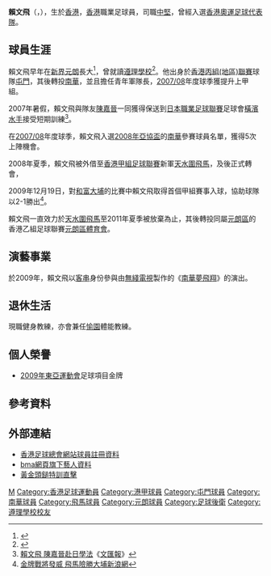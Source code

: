 {{noteta|G1=足球}}{{Football player infobox
| playername = 賴文飛
| image = 
| fullname = 賴文飛
| englishfullname = Lai Man Fei 
| height = {{height|m=1.8}}
| nickname = 
| dateofbirth = {{birth date and age|1988|12|10}}
| cityofbirth = 
| countryofbirth = {{HKG-1959}}
| position = [[後衛|後衛]]
| currentclub = 
| clubnumber = 
| youthyears = 2003–2005
| youthclubs = [[南華足球隊|南華]]
| years1 = 2005–2006
| clubs1 = [[屯門體育會|屯門]]
| caps1  = ?
| goals1 = 3
| years2 = 2006–2008
| clubs2 = [[南華足球隊|南華]]
| caps2  = 0
| goals2 = 0
| years3 = 2008–2011
| clubs3 = [[天水圍飛馬足球會|天水圍飛馬]]
| caps3  = 20
| goals3 = 1
| years4 = 2011–2013
| clubs4 = [[元朗區體育會|元朗]]
| caps4  = ?
| goals4 = 0
| years5 = 2013–2014
| clubs5 = [[太陽飛馬足球會|太陽飛馬]]
| caps5  = 0
| goals5 = 0
| years6 = 2020–
| clubs6 = [[元朗足球會|佳聯元朗]]
| caps6  = 
| goals6 = 
| nationalyears1 = 2009–2014
| nationalteam1 = [[香港奧運足球代表隊|香港U23]]
| nationalcaps1 = 2
| nationalgoals1 = 0
| medaltemplates = {{MedalCountry|[[香港|香港]]}}
{{MedalSport | [[东亚运动会足球比赛|东亚运动会足球比赛]]}}
{{MedalGold  | [[2009年東亞運動會足球比賽|2009年香港]]}}
| pcupdate = 2013年11月30日
| ntupdate = 2013年11月30日
}}

'''賴文飛'''（{{lang-en|Lai Man Fei}}，{{bd|1988年|12月10日|catIdx=L}}），生於[[香港|香港]]，[[香港|香港]]職業足球員，司職[[中堅|中堅]]，曾經入選[[香港奧運足球代表隊|香港奧運足球代表隊]]。

==球員生涯==
賴文飛早年在[[新界|新界]][[元朗|元朗]]長大<ref>{{cite web |url=http://ubeat.com.cuhk.edu.hk/ubeat_past/090389/soccer.pdf |title=香港球壇啟示錄 |last= |first= |date=2009-3 |website= |publisher=香港中文大學大學線月刊 |access-date=2020-08-27|quote=}}</ref>，曾就讀[[遵理學校|遵理學校]]<ref>{{cite news | title=學界精英足賽董之英遵理爭冠軍 | url=https://hk.appledaily.com/sports/20060306/QWAB7QHDLOTMFWIKB4DBXZ4XEE/ | page= | publisher=香港蘋果日報 | date=2006-03-06| accessdate=2020-08-27|quote= }}</ref>。他出身於[[香港丙組(地區)聯賽|香港丙組(地區)聯賽]]球隊[[屯門體育會|屯門]]，其後轉投[[南華足球隊|南華]]，並且擔任青年軍隊長，[[2007年至2008年香港甲組足球聯賽|2007/08]]年度球季獲提升上甲組。

2007年暑假，賴文飛與隊友[[陳嘉晉|陳嘉晉]]一同獲得保送到[[日本職業足球聯賽|日本職業足球聯賽]]足球會[[橫濱水手|橫濱水手]]接受短期訓練<ref>[http://paper.wenweipo.com/2007/08/11/SP0708110015.htm 賴文飛 陳嘉晉赴日學法]《[[文汇报_(香港)|文匯報]]》</ref>。

在[[2007年至2008年香港甲組足球聯賽|2007/08]]年度球季，賴文飛入選[[2008年亞洲足協盃|2008年亞協盃]]的[[南華足球隊|南華]]參賽球員名單，獲得5次上陣機會。

2008年夏季，賴文飛被外借至[[香港甲組足球聯賽|香港甲組足球聯賽]]新軍[[天水圍飛馬足球會|天水圍飛馬]]，及後正式轉會，

2009年12月19日，對[[大埔足球會|和富大埔]]的比賽中賴文飛取得首個甲組賽事入球，協助球隊以2-1勝出<ref>[http://news.sina.com.hk/cgi-bin/nw/show.cgi/22/1/1/1366677/1.html 金牌戰將發威 飛馬險勝大埔]{{Dead link|date=2019年11月 |bot=InternetArchiveBot |fix-attempted=yes }}[[新浪網|新浪網]]</ref>。

賴文飛一直效力於[[天水圍飛馬足球會|天水圍飛馬]]至2011年夏季被放棄為止，其後轉投同屬[[元朗區|元朗區]]的香港乙組足球聯賽[[元朗區體育會|元朗區體育會]]。

== 演藝事業 ==
於2009年，賴文飛以[[客串|客串]]身份參與由[[無綫電視|無綫電視]]製作的《[[南華夢飛翔|南華夢飛翔]]》的演出。

== 退休生活 ==
現職健身教練，亦會兼任[[愉園體育會|愉園]]體能教練。

==個人榮譽==
* [[2009年東亞運動會|2009年東亞運動會]]足球項目金牌

==參考資料==
{{Reflist}}

==外部連結==
* [http://www.hkfa.com/en/player_view.php?player_id=4342 香港足球總會網站球員註冊資料]{{Wayback|url=http://www.hkfa.com/en/player_view.php?player_id=4342 |date=20160304123138 }}
* [http://www.bma.com.hk/artist_d.php?nid=5&id=10 bma網頁旗下藝人資料]{{Wayback|url=http://www.bma.com.hk/artist_d.php?nid=5&id=10 |date=20160305200252 }}
* [http://www.youtube.com/watch?v=lh136l5kAI4 黃金頭鎚特訓直擊]{{Wayback|url=http://www.youtube.com/watch?v=lh136l5kAI4 |date=20161018073548 }}

{{2009年東亞運動會香港參賽名單}}
{{2010年亞運會香港參賽名單}}
{{DEFAULTSORT:Lai Man Fei}}
[[Category:賴姓|M]]
[[Category:香港足球運動員|Category:香港足球運動員]]
[[Category:港甲球員|Category:港甲球員]]
[[Category:屯門球員|Category:屯門球員]]
[[Category:南華球員|Category:南華球員]]
[[Category:飛馬球員|Category:飛馬球員]]
[[Category:元朗球員|Category:元朗球員]]
[[Category:足球後衛|Category:足球後衛]]
[[Category:遵理學校校友|Category:遵理學校校友]]